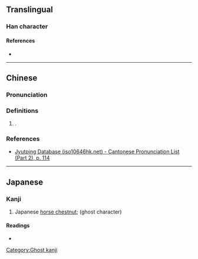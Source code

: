 {{character info}}
==Translingual==

===Han character===
{{Han char|rn=64|rad=手|as=06|sn=9|four=|canj=QSMM|ids=⿰扌羽}}

====References====
* {{Han ref|kx=0431.171|hdz=31876.091|uh=6327|ud=25383}}

----

==Chinese==
{{zh-forms}}

===Pronunciation===
{{zh-pron
|m=yǔ
|c=jyu5
|mc=
|oc=
|cat=pn
}}

===Definitions===
{{zh-hanzi}}

# {{zh-hg}} {{surname|zh|nodot=1}}.

===References===
* [http://www.iso10646hk.net/jp/document/download.jsp Jyutping Database (iso10646hk.net) - Cantonese Pronunciation List (Part 2), p. 114]

----

==Japanese==

===Kanji===
{{ja-kanji|grade=|rs=手06}}

# Japanese [[horse chestnut]]; (ghost character)

====Readings====
* {{ja-readings
|goon=く
|kanon=く
|kun=とち}}

[[Category:Ghost kanji]]